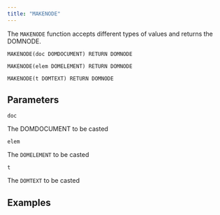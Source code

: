 ```yaml
---
title: "MAKENODE"
---
```


The `MAKENODE` function accepts different types of values and returns the DOMNODE.

```
MAKENODE(doc DOMDOCUMENT) RETURN DOMNODE

MAKENODE(elem DOMELEMENT) RETURN DOMNODE

MAKENODE(t DOMTEXT) RETURN DOMNODE
```

## Parameters

`doc` 

The DOMDOCUMENT to be casted

`elem`

The `DOMELEMENT` to be casted

`t`

The `DOMTEXT` to be casted

## Examples